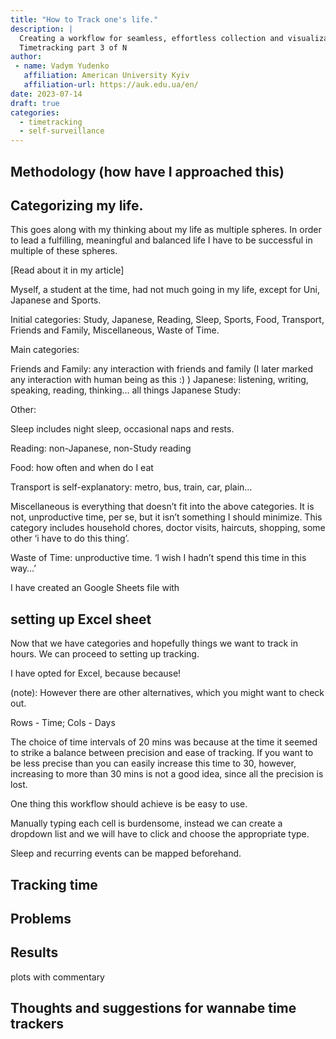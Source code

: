 ```yaml
---
title: "How to Track one's life."
description: |
  Creating a workflow for seamless, effortless collection and visualization of daily activities.
  Timetracking part 3 of N
author: 
 - name: Vadym Yudenko
   affiliation: American University Kyiv
   affiliation-url: https://auk.edu.ua/en/
date: 2023-07-14
draft: true 
categories:
  - timetracking
  - self-surveillance
---
```





## Methodology (how have I approached this)

## Categorizing my life.

This goes along with my thinking about my life as multiple spheres. In order to lead a fulfilling, meaningful and balanced life I have to be successful in multiple of these spheres. 

[Read about it in my article]

Myself, a student at the time, had not much going in my life, except for Uni, Japanese and Sports. 

Initial categories: Study, Japanese, Reading, Sleep, Sports, Food, Transport, Friends and Family, Miscellaneous, Waste of Time.


Main categories:

Friends and Family: any interaction with friends and family (I later marked any interaction with human being as this :) )
Japanese: listening, writing, speaking, reading, thinking... all things Japanese
Study: 

Other:

Sleep includes night sleep, occasional naps and rests.

Reading: non-Japanese, non-Study reading 

Food: how often and when do I eat

Transport is self-explanatory: metro, bus, train, car, plain...

Miscellaneous is everything that doesn't fit into the above categories. It is not, unproductive time, per se, but it isn't something I should minimize. This category includes household chores, doctor visits, haircuts, shopping, some other 'i have to do this thing'.

Waste of Time: unproductive time. 'I wish I hadn't spend this time in this way...' 



I have created an Google Sheets file with

## setting up Excel sheet

Now that we have categories and hopefully things we want to track in hours. We can proceed to setting up tracking.

I have opted for Excel, because because!

(note): However there are other alternatives, which you might want to check out. 

Rows - Time; Cols - Days

The choice of time intervals of 20 mins was because at the time it seemed to strike a balance between precision and ease of tracking. If you want to be less precise than you can easily increase this time to 30, however, increasing to more than 30 mins is not a good idea, since all the precision is lost. 

One thing this workflow should achieve is be easy to use. 

Manually typing each cell is burdensome, instead we can create a dropdown list and we will have to click and choose the appropriate type. 

Sleep and recurring events can be mapped beforehand. 






## Tracking time 


## Problems



## Results

plots with commentary




## Thoughts and suggestions for wannabe time trackers

